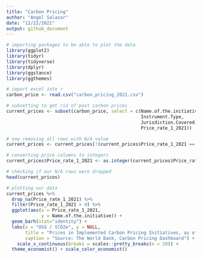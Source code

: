 ```yaml
---
title: "Carbon Pricing"
author: "Angel Salazar"
date: "12/22/2021"
output: github_document
---
```


```r
# importing packages to be able to plot the data
library(ggplot2)
library(tidyr)
library(tidyverse)
library(dplyr)
library(ggstance)
library(ggthemes)

# import excel into r
carbon_price <- read.csv("carbon_pricing_2021.csv")

```


```r
# subsetting to get rid of past carbon prices
current_prices <- subset(carbon_price, select = c(Name.of.the.initiative, 
                                                  Instrument.Type, 
                                                  Jurisdiction.Covered, 
                                                  Price_rate_1_2021))

# now removing all rows with N/A value
current_prices <- current_prices[!(current_prices$Price_rate_1_2021 == "N/A"),]

# converting price columns to integers
current_prices$Price_rate_1_2021 <- as.integer(current_prices$Price_rate_1_2021)

# checking if our N/A rows were dropped
head(current_prices)

# plotting our data
current_prices %>%
  drop_na(Price_rate_1_2021) %>%
  filter(Price_rate_1_2021 > 0) %>%
  ggplot(aes(x = Price_rate_1_2021, 
             y = Name.of.the.initiative)) +
  geom_barh(stat="identity") +
  labs(x = "US$ / tCO2e", y = NULL,
       title = "Prices in Implemented Carbon Pricing Initiatives, as of April 2021", 
       caption = "Source: The World Bank, Carbon Pricing Dashboard") +
    scale_x_continuous(breaks = scales::pretty_breaks(n = 20)) +
  theme_economist() + scale_color_economist()



```

